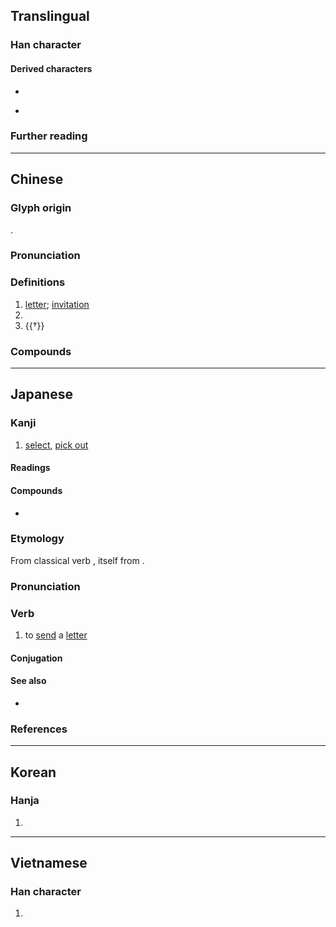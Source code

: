 {{also|東}}
{{character info}}
==Translingual==

===Han character===
{{Han char|rn=75|rad=木|as=05|sn=9|four=50906|canj=DWF|ids=⿻束丷}}

====Derived characters====
* {{l|mul|[[𠋖]], [[𠷬]], [[堜]], [[媡]], [[𢃿]], [[徚]], [[揀]], [[湅]], [[暕]], [[𮌥]], [[楝]], [[㱫]], [[煉]], [[𤗛]], [[瑓]], [[𥈵]], [[朄]], [[𥻂]], [[𧍴]], [[𠒵]], [[諫]]([[谏]]), [[𧹯]], [[𨃀]], [[𨐤]], [[鍊]]([[𫔀]]), [[鰊]]([[𬶠]]), [[𢒞]], [[㪝]], [[㼑]], [[𣍃]], [[𧡴]]([[𫌫]]), [[𣞰]], [[鶫]], [[𣱨]], [[萰]], [[闌]]([[阑]]), [[𬮔]]}}
* {{l|mul|sc=Hant|練}} {{q|Exception: All regions except Japan which contains {{l|mul|東}} instead}}

===Further reading===
{{Han ref|kx=0520.190|dkj=14655|dj=0908.140|hdz=21179.040|uh=67EC}}

----

==Chinese==
{{zh-forms|alt=𫠣-second round simplified-}}

===Glyph origin===
{{Han etym}}
{{Han compound|束|八|t1=tie|t2=individually|ls=ic}}.

===Pronunciation===
{{zh-pron
|m=jiǎn
|c=gaan2
|h=pfs=kián
|md=gāng
|mn=kán
|w=2ji
|mc=y
|oc=y
|cat=n,pn,v
}}

===Definitions===
{{zh-hanzi}}

# [[letter]]; [[invitation]]
# {{zh-short|柬埔寨|[[Cambodia]]}}
# {{†}} {{zh-alt-form|揀|to [[pick]]; to [[select]]}}

===Compounds===
{{zh-der|折柬|柬埔寨|柬帖|訂婚柬帖|請柬|遴柬}}

----

==Japanese==

===Kanji===
{{ja-kanji|grade=|rs=木05}}

# [[select]], [[pick out]]

====Readings====
{{ja-readings
|goon=けん
|kanon=かん
|kun=えら-ぶ
}}

====Compounds====
* {{ja-r|柬埔寨|^カンボジア|[[Cambodia]]}}

===Etymology===
{{ja-kanjitab|かん|yomi=kanon}}

From classical verb {{m|ja|柬す|tr=kansu}}, itself from {{der|ja|ltc|sort=かん|-}} {{ltc-l|柬}}. {{rfv-etym|ja|sort=かん}}

===Pronunciation===
{{ja-pron|y=ko|かん|acc=1|acc_ref=DJR}}

===Verb===
{{ja-verb-suru|かん}}

# to [[send]] a [[letter]]

====Conjugation====
{{ja-suru|かん}}

====See also====
* {{ja-r|手%紙|て%がみ|[[letter]]}}

===References===
<references/>

----

==Korean==

===Hanja===
{{ko-hanja|hangeul=간}}

# {{rfdef|ko|sort=木05}}

----

==Vietnamese==

===Han character===
{{vi-hantu|[[giản]]|rs=木05}}

# {{rfdef|vi|sort=木05}}